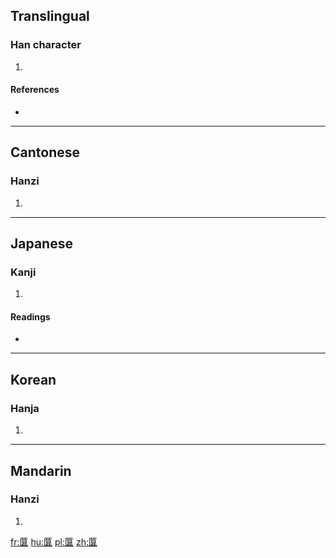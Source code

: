 ==Translingual==

===Han character===
{{Han char|rn=22|rad=匚|as=14|sn=16|four=7171<sub>4</sub>|canj=尸竹月廿 (SHBT)|ids=⿷[[匚]][[算]]}}

# {{defn|Han|sort=匚14}}

====References====
* {{Han ref|kx=0154.270|dkj=02659|dj=0346.290|hdz=10090.100|uh=5334|ud=21300|bh=E8FA|bd=59642}}

----

==Cantonese==

===Hanzi===
{{yue-hanzi|jyut=|y=syun2}}

# {{defn|lang=yue|sort=匚14}}

----

==Japanese==

===Kanji===
{{ja-kanji|grade=|rs=匚14}}

# {{defn|lang=ja|sort=匚14}}

====Readings====
* {{ja-readings|on=[[さん]] (san), [[せん]] (sen)|kun=}}

----

==Korean==

===Hanja===
{{ko-hanja|hangeul=산|rv=san|mr=san}}

# {{defn|lang=ko|sort=匚14}}

----

==Mandarin==

===Hanzi===
{{cmn-hanzi|pin=[[suǎn]] ([[suan3]])|wg=suan<sup>3</sup>}}

# {{defn|lang=cmn|sort=匚14}}

[[fr:匴]]
[[hu:匴]]
[[pl:匴]]
[[zh:匴]]